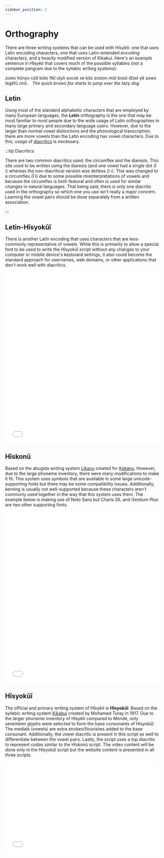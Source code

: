 ```yaml
---
sidebar_position: 2
---
```



# Orthography

There are three writing systems that can be used with Hîsyêô: one that uses
Latin encoding characters, one that uses Latin-extended encoding characters, and
a heavily modified version of Kikakui. Here's an example sentence in Hîsyêô that
covers much of the possible syllables (not a complete pangram due to the
syllabic writing systems):

<HisyeoTabs>
    <p>zowo hônyo cûtî bûlo fîkî ulyô socok xe kôs zoston mût boxô dîzel yê zowo legêfû onô.&emsp;<em>The quick brown fox starts to jump over the lazy dog</em></p>
</HisyeoTabs>

## Letin

Using most of the standard alphabetic characters that are employed by many
European languages, the **Letin** orthography is the one that may be most
familiar to most people due to the wide usage of Latin orthographies in many
large primary and secondary language users.  However, due to the larger than
normal vowel distinctions and the phonological transcription, there are more
vowels than the Latin encoding has vowel characters. Due to this, usage of
[diacritics](https://en.wikipedia.org/wiki/Diacritic) is necessary.

:::tip Diacritics

There are two common diacritics used: the circumflex and the diaresis. This site
used to be written using the diaresis (and one vowel had a single dot ⟨İ i⟩
whereas the non-diacritical version was dotless ⟨I ı⟩. This was changed to a
circumflex ⟨Î î⟩ due to some possible misinterpretations of vowels and because the
circumflex is both featural and often is used for similar changes in natural
languages. That being said, there is only one diacritic used in the orthography
so which one you use isn't really a major concern. Learning the vowel pairs
should be done separately from a written association. 

:::

## Letin-Hîsyokûî

There is another Latin encoding that uses characters that are less-commonly
representative of vowels. While this is primarily to allow a special font to be
used to write the Hîsyokûî script without any changes to your computer or mobile
device's keyboard settings, it also could become the standard approach for
usernames, web domains, or other applications that don't work well with
diacritics. 

<iframe width="100%" height="560" src="//jsfiddle.net/MadcapJake/b10vd3qc/embedded/result/" frameborder="0" loading="lazy" allowtransparency="true" allowfullscreen="true"></iframe>

## Hîskonû

Based on the abugida writing system
[Likanu](https://en.kokanu.com/reference/pronunciation.html) created for
[Kokanu](https://en.kokanu.com). However, due to the large phoneme inventory,
there were many modifications to make it fit. This system uses symbols that are
available in some large unicode-supporting fonts but there may be some
compatibility issues. Additionally, kerning is usually not well-supported
because these characters aren't commonly used together in the way that this
system uses them. The example below is making use of Noto Sans but Charis SIL
and Gentium Plus are two other supporting fonts.

<iframe width="100%" height="560" src="//jsfiddle.net/MadcapJake/64L3nrgk/embedded/result/" frameborder="0" loading="lazy" allowtransparency="true" allowfullscreen="true"></iframe>

## Hîsyokûî

The official and primary writing system of Hîsyêô is **Hîsyokûî**. Based on the
syllabic writing system
[Kikakui](https://en.wikipedia.org/wiki/Mende_Kikakui_script) created by Mohamed
Turay in 1917. Due to the larger phoneme inventory of Hîsyêô compared to Mende,
only seventeen glyphs were selected to form the base consonants of Hîsyokûî. The
medials (vowels) are extra strokes/flourishes added to the base consonant.
Additionally, the vowel diacritic is present in this script as well to
differentiate between the vowel pairs. Lastly, the script uses a top diacritic
to represent codas similar to the Hîskonû script. The video content will be done
only in the Hîsyokûî script but the website content is presented in all three
scripts.

<iframe width="100%" height="300" src="//jsfiddle.net/MadcapJake/atw6gzqo/embedded/result/" frameborder="0" loading="lazy" allowtransparency="true" allowfullscreen="true"></iframe>

<HisyeoTooltip/>